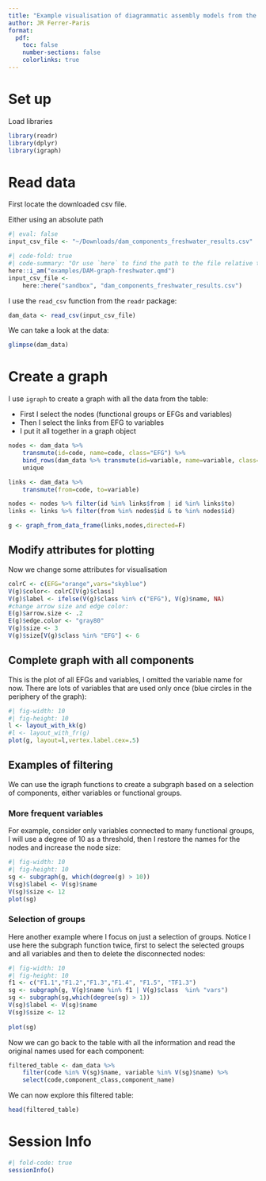 ```yaml
---
title: "Example visualisation of diagrammatic assembly models from the IUCN Global Ecosystem Typology"
author: JR Ferrer-Paris
format:
  pdf:
    toc: false
    number-sections: false
    colorlinks: true
---
```


# Set up

Load libraries

```r
library(readr)
library(dplyr)
library(igraph)
```

# Read data 

First locate the downloaded csv file.

Either using an absolute path
```r
#| eval: false
input_csv_file <- "~/Downloads/dam_components_freshwater_results.csv"
```

```r
#| code-fold: true
#| code-summary: "Or use `here` to find the path to the file relative to the project folder"
here::i_am("examples/DAM-graph-freshwater.qmd")
input_csv_file <-
    here::here("sandbox", "dam_components_freshwater_results.csv")
```

 I use the `read_csv` function from the `readr` package:  

```r
dam_data <- read_csv(input_csv_file)
```

We can take a look at the data:
```r
glimpse(dam_data)
```

# Create a graph

I use `igraph` to create a graph with all the data from the table:

- First I select the nodes (functional groups or EFGs and variables)
- Then I select the links from EFG to variables
- I put it all together in a graph object

```r
nodes <- dam_data %>% 
    transmute(id=code, name=code, class="EFG") %>% 
    bind_rows(dam_data %>% transmute(id=variable, name=variable, class="vars")) %>%
    unique

links <- dam_data %>% 
    transmute(from=code, to=variable)

nodes <- nodes %>% filter(id %in% links$from | id %in% links$to)
links <- links %>% filter(from %in% nodes$id & to %in% nodes$id)

g <- graph_from_data_frame(links,nodes,directed=F)

```

## Modify attributes for plotting

Now we change some attributes for visualisation

```r
colrC <- c(EFG="orange",vars="skyblue")
V(g)$color<- colrC[V(g)$class]
V(g)$label <- ifelse(V(g)$class %in% c("EFG"), V(g)$name, NA)
#change arrow size and edge color:
E(g)$arrow.size <- .2
E(g)$edge.color <- "gray80"
V(g)$size <- 3
V(g)$size[V(g)$class %in% "EFG"] <- 6
```

## Complete graph with all components

This is the plot of all EFGs and variables, I omitted the variable name for now. There are lots of variables that are used only once (blue circles in the periphery of the graph):

```r
#| fig-width: 10
#| fig-height: 10
l <- layout_with_kk(g)
#l <- layout_with_fr(g)
plot(g, layout=l,vertex.label.cex=.5)
```

## Examples of filtering 
We can use the igraph functions to create a subgraph based on a selection of components, either variables or functional groups.

### More frequent variables

For example, consider only variables connected to many functional groups, I will use a degree of 10 as a threshold, then I restore the names for the nodes and increase the node size:

```r
#| fig-width: 10
#| fig-height: 10
sg <- subgraph(g, which(degree(g) > 10))
V(sg)$label <- V(sg)$name
V(sg)$size <- 12
plot(sg)
```

### Selection of groups
Here another example where I focus on just a selection of groups. Notice I use here the subgraph function twice, first to select the selected groups and  all variables and then to delete the disconnected nodes: 

```r
#| fig-width: 10
#| fig-height: 10
f1 <- c("F1.1","F1.2","F1.3","F1.4", "F1.5", "TF1.3")
sg <- subgraph(g, V(g)$name %in% f1 | V(g)$class  %in% "vars")
sg <- subgraph(sg,which(degree(sg) > 1))
V(sg)$label <- V(sg)$name
V(sg)$size <- 12
    
plot(sg)
```

Now we can go back to the table with all the information and read the original names used for each component:

```r
filtered_table <- dam_data %>% 
    filter(code %in% V(sg)$name, variable %in% V(sg)$name) %>% 
    select(code,component_class,component_name)
```

We can now explore this filtered table:

```r
head(filtered_table)
```

# Session Info

```r
#| fold-code: true
sessionInfo()
```
